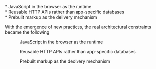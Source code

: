 
<AppearText>
  * JavaScript in the browser as the runtime
</AppearText>
<Appear>
  <div>
    <AppearText>
      * Reusable HTTP APIs rather than app-specific databases
    </AppearText>
  </div>
  <div>
    <AppearText>
      * Prebuilt markup as the delivery mechanism
    </AppearText>
  </div>
</Appear>

<Notes>
  <p>
    With the emergence of new practices, the real
    architectural constraints became the following
  </p>

  <ul>
    <ol>JavaScript in the browser as the runtime</ol>
    <ol>Reusable HTTP APIs rather than app-specific databases</ol>
    <ol>Prebuilt markup as the deolvery mechanism</ol>
  </ul>
</Notes>

